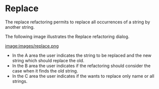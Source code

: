 =Replace=

The replace refactoring permits to replace all occurrences of a string by another string.

The following image illustrates the Replace refactoring dialog.

[[image:images/replace.png]]

* In the A area the user indicates the string to be replaced and the new string which should replace the old.
* In the B area the user indicates if the refactoring should consider the case when it finds the old string. 
* In the C area the user indicates if the wants to replace only name or all strings.